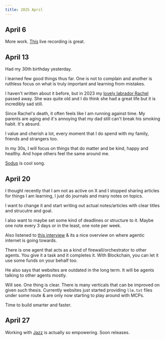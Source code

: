 ```yaml
---
title: 2025 April
---
```


## April 6

More work. [This](https://www.youtube.com/watch?v=opocWzPqo0g) live recording is great.

## April 13

Had my 30th birthday yesterday.

I learned few good things thus far. One is not to complain and another is ruthless focus on what is truly important and learning from mistakes.

I haven't written about it before, but in 2023 my [lovely labrador Rachel](https://www.instagram.com/p/CtOkHpSrbgd) passed away. She was quite old and I do think she had a great life but it is incredibly sad still.

Since Rachel's death, it often feels like I am running against time. My parents are aging and it's annoying that my dad still can't break his smoking habit. It's absurd.

I value and cherish a lot, every moment that I do spend with my family, friends and strangers too.

In my 30s, I will focus on things that do matter and be kind, happy and healthy. And hope others feel the same around me.

[Sodus](https://open.spotify.com/track/1cyRoWGazsa8Vr5qlDfvPP) is cool song.

## April 20

I thought recently that I am not as active on X and I stopped sharing articles for things I am learning, I just do journals and many notes on topics.

I want to change it and start writing out actual notes/articles with clear titles and strucutre and goal.

I also want to maybe set some kind of deadlines or structure to it. Maybe one note every 3 days or in the least, one note per week.

Also listened to [this interview](https://x.com/a16zcrypto/status/1913313573000061299) & its a nice overview on where agentic internet is going towards.

There is one agent that acts as a kind of firewall/orchestrator to other agents. You give it a task and it completes it. With Blockchain, you can let it use some funds on your behalf too.

He also says that websites are outdated in the long term. It will be agents talking to other agents mostly.

Will see. One thing is clear. There is many verticals that can be improved on given such thesis. Currently websites just started providing `llm.txt` files under some route & are only now starting to play around with MCPs.

Time to build smarter and faster.

## April 27

Working with [Jazz](https://jazz.tools) is actually so empowering. Soon releases.
